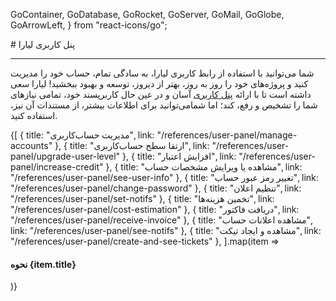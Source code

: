 
  GoContainer,
  GoDatabase,
  GoRocket,
  GoServer,
  GoMail,
  GoGlobe,
  GoArrowLeft,
} from "react-icons/go";


<Layout>
<Head>
<title>مستندات پنل کاربری لیارا</title>
</Head>
# پنل کاربری لیارا
<hr className="mb-2" />

شما می‌توانید با استفاده از رابط کاربری لیارا، به سادگی تمام، حساب خود را مدیریت کنید و پروژه‌های خود را روز به روز، بهتر از دیروز، توسعه و بهبود ببخشید!
لیارا سعی داشته است تا با ارائه <a href="https://console.liara.ir" className="blue-link">پنل کاربری</a> آسان و در عین حال کاربرپسند خود، تمامی نیازهای شما را تشخیص و رفع، کند؛ اما شما‌می‌توانید برای اطلاعات بیشتر، از مستندات آن نیز، استفاده کنید. 
<Section id="also-read" title="در ادامه، بخوانید:" />

<div className="grid md:grid-cols-2 gap-4">
            {[
      {
        title: "مدیریت حساب‌کاربری",
        link: "/references/user-panel/manage-accounts"
      },
      {
        title: "ارتقا سطح حساب‌کاربری",
        link: "/references/user-panel/upgrade-user-level"
      },
      {
        title: "افزایش اعتبار",
        link: "/references/user-panel/increase-credit"
      },
      {
        title: "مشاهده یا ویرایش مشخصات حساب",
        link: "/references/user-panel/see-user-info"
      },
      {
        title: "تغییر رمز عبور حساب",
        link: "/references/user-panel/change-password"
      },
      {
        title: "تنظیم اعلان",
        link: "/references/user-panel/set-notifs"
      },
      {
        title: "تخمین هزینه‌ها",
        link: "/references/user-panel/cost-estimation"
      },
      {
        title: "دریافت فاکتور",
        link: "/references/user-panel/receive-invoice"
      },
      {
        title: "مشاهده اعلانات حساب",
        link: "/references/user-panel/see-notifs"
      },
      {
        title: "مشاهده و ایجاد تیکت",
        link: "/references/user-panel/create-and-see-tickets"
      },
  ].map(item =>
              <Link href={item.link}>
                <Card className="flex cursor-pointer w-full items-center justify-between">
                  <div className="flex items-center gap-3">
                    <h4>
                      نحوه {item.title}
                    </h4>
                  </div>
                  <GoArrowLeft className="ml-1" />
                </Card>
              </Link>
            )}
          </div>

<br />

</Layout>